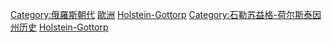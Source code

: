 {{Catnav|頁面分類|總類|人文學科|人类学|文化人类学|家世與傳承|家族|皇室}}
{{Catnav|頁面分類|社会|政治|朝代|俄羅斯朝代}}
{{Catnav|頁面分類|历史|各國歷史|俄罗斯历史}}
{{Catnav|頁面分類|地理|区域地理|大洲|欧洲|欧洲历史|俄罗斯历史}}

{{Catmore}}
{{Commonscat|House of Holstein-Gottorp}}

[[Category:俄羅斯朝代|Category:俄羅斯朝代]]
[[Category:王室|歐洲]]
[[Category:奥尔登堡王朝|Holstein-Gottorp]]
[[Category:石勒苏益格-荷尔斯泰因州历史|Category:石勒苏益格-荷尔斯泰因州历史]]
[[Category:瑞典王朝|Holstein-Gottorp]]